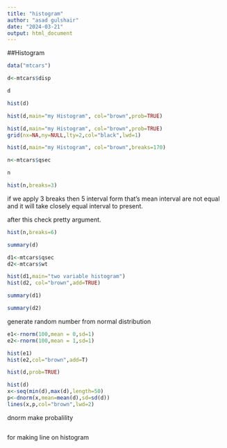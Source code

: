 ---
title: "histogram"
author: "asad gulshair"
date: "2024-03-21"
output: html_document
---

##Histogram

```{r}
data("mtcars")
```

```{r}
d<-mtcars$disp
```


```{r}
d
```


```{r}
hist(d)
```

```{r}
hist(d,main="my Histogram", col="brown",prob=TRUE)
```

```{r}
hist(d,main="my Histogram", col="brown",prob=TRUE)
grid(nx=NA,ny=NULL,lty=2,col="black",lwd=1)

```

```{r}
hist(d,main="my Histogram", col="brown",breaks=170)

```


```{r}
n<-mtcars$qsec
```

```{r}
n
```

```{r}
hist(n,breaks=3)
```
if we apply 3 breaks then 5 interval form that's mean interval are not equal and it will take closely equal interval to present.

after this check pretty argument.


```{r}
hist(n,breaks=6)

```

```{r}
summary(d)
```


```{r}
d1<-mtcars$qsec
d2<-mtcars$wt

```


```{r}
hist(d1,main="two variable histogram")
hist(d2, col="brown",add=TRUE)
```

```{r}
summary(d1)
```

```{r}
summary(d2)
```

generate random number from normal distribution

```{r}
e1<-rnorm(100,mean = 0,sd=1)
e2<-rnorm(100,mean = 1,sd=1)
```


```{r}
hist(e1)
hist(e2,col="brown",add=T)
```


```{r}
hist(d,prob=TRUE)
```


```{r}
hist(d)
x<-seq(min(d),max(d),length=50)
p<-dnorm(x,mean=mean(d),sd=sd(d))
lines(x,p,col="brown",lwd=2)

```

dnorm make probalility

```{r}
```

for making line on histogram





